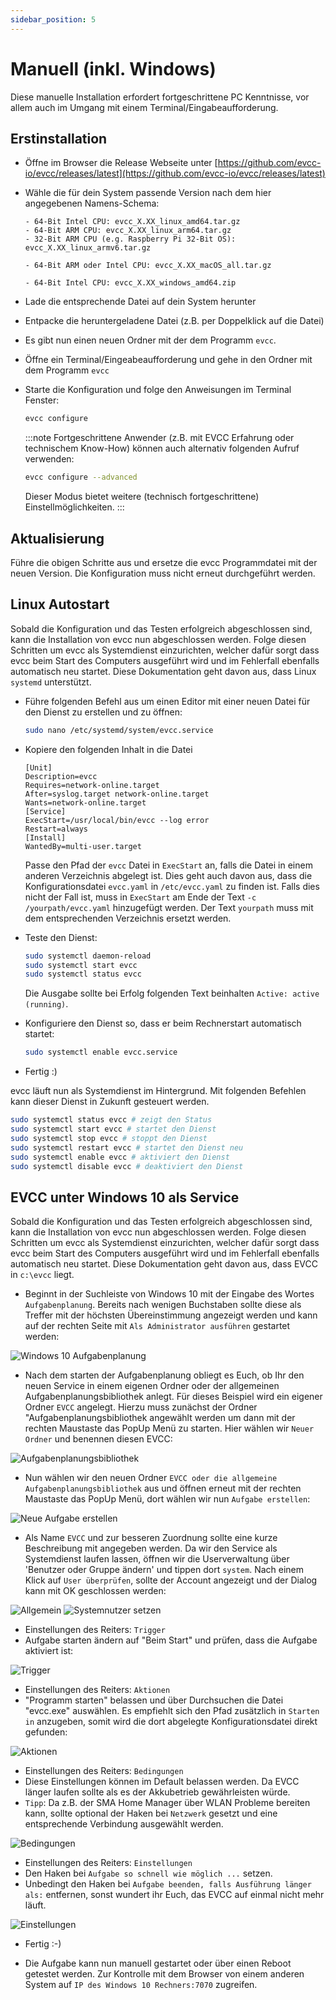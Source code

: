 ```yaml
---
sidebar_position: 5
---
```



# Manuell (inkl. Windows)

Diese manuelle Installation erfordert fortgeschrittene PC Kenntnisse, vor allem auch im Umgang mit einem Terminal/Eingabeaufforderung.

## Erstinstallation

- Öffne im Browser die Release Webseite unter [https://github.com/evcc-io/evcc/releases/latest](https://github.com/evcc-io/evcc/releases/latest)
- Wähle die für dein System passende Version nach dem hier angegebenen Namens-Schema: 

  <Tabs>
    <TabItem value="linux" label="Linux" default>

      - 64-Bit Intel CPU: evcc_X.XX_linux_amd64.tar.gz
      - 64-Bit ARM CPU: evcc_X.XX_linux_arm64.tar.gz
      - 32-Bit ARM CPU (e.g. Raspberry Pi 32-Bit OS): evcc_X.XX_linux_armv6.tar.gz
    </TabItem>
    <TabItem value="macos" label="macOS" default>

      - 64-Bit ARM oder Intel CPU: evcc_X.XX_macOS_all.tar.gz
    </TabItem>
    <TabItem value="windows" label="Windows" default>

      - 64-Bit Intel CPU: evcc_X.XX_windows_amd64.zip
    </TabItem>
  </Tabs>
- Lade die entsprechende Datei auf dein System herunter
- Entpacke die heruntergeladene Datei (z.B. per Doppelklick auf die Datei)
- Es gibt nun einen neuen Ordner mit der dem Programm `evcc`.
- Öffne ein Terminal/Eingeabeaufforderung und gehe in den Ordner mit dem Programm `evcc`
- Starte die Konfiguration und folge den Anweisungen im Terminal Fenster:

  ```sh
  evcc configure
  ```

  :::note
  Fortgeschrittene Anwender (z.B. mit EVCC Erfahrung oder technischem Know-How) können auch alternativ folgenden Aufruf verwenden:
  
  ```sh
  evcc configure --advanced
  ```

  Dieser Modus bietet weitere (technisch fortgeschrittene) Einstellmöglichkeiten.
  :::
## Aktualisierung

Führe die obigen Schritte aus und ersetze die evcc Programmdatei mit der neuen Version. Die Konfiguration muss nicht erneut durchgeführt werden.

## Linux Autostart

Sobald die Konfiguration und das Testen erfolgreich abgeschlossen sind, kann die Installation von evcc nun abgeschlossen werden. Folge diesen Schritten um evcc als Systemdienst einzurichten, welcher dafür sorgt dass evcc beim Start des Computers ausgeführt wird und im Fehlerfall ebenfalls automatisch neu startet. Diese Dokumentation geht davon aus, dass Linux `systemd` unterstützt.

- Führe folgenden Befehl aus um einen Editor mit einer neuen Datei für den Dienst zu erstellen und zu öffnen:

  ```sh
  sudo nano /etc/systemd/system/evcc.service
  ```

- Kopiere den folgenden Inhalt in die Datei

  ```
  [Unit]
  Description=evcc
  Requires=network-online.target
  After=syslog.target network-online.target
  Wants=network-online.target
  [Service]
  ExecStart=/usr/local/bin/evcc --log error
  Restart=always
  [Install]
  WantedBy=multi-user.target
  ```

  Passe den Pfad der `evcc` Datei in `ExecStart` an, falls die Datei in einem anderen Verzeichnis abgelegt ist.
  Dies geht auch davon aus, dass die Konfigurationsdatei `evcc.yaml` in `/etc/evcc.yaml` zu finden ist. Falls dies nicht der Fall ist, muss in `ExecStart` am Ende der Text `-c /yourpath/evcc.yaml` hinzugefügt werden. Der Text `yourpath` muss mit dem entsprechenden Verzeichnis ersetzt werden.

- Teste den Dienst:

  ```sh
  sudo systemctl daemon-reload
  sudo systemctl start evcc
  sudo systemctl status evcc
  ```

  Die Ausgabe sollte bei Erfolg folgenden Text beinhalten `Active: active (running)`.

- Konfiguriere den Dienst so, dass er beim Rechnerstart automatisch startet:

  ```sh
  sudo systemctl enable evcc.service
  ```

- Fertig :)

evcc läuft nun als Systemdienst im Hintergrund. Mit folgenden Befehlen kann dieser Dienst in Zukunft gesteuert werden.

```sh
sudo systemctl status evcc # zeigt den Status
sudo systemctl start evcc # startet den Dienst
sudo systemctl stop evcc # stoppt den Dienst
sudo systemctl restart evcc # startet den Dienst neu
sudo systemctl enable evcc # aktiviert den Dienst
sudo systemctl disable evcc # deaktiviert den Dienst
```

## EVCC unter Windows 10 als Service

Sobald die Konfiguration und das Testen erfolgreich abgeschlossen sind, kann die Installation von evcc nun abgeschlossen werden. Folge diesen Schritten um evcc als Systemdienst einzurichten, welcher dafür sorgt dass evcc beim Start des Computers ausgeführt wird und im Fehlerfall ebenfalls automatisch neu startet. Diese Dokumentation geht davon aus, dass EVCC in `c:\evcc` liegt.

- Beginnt in der Suchleiste von Windows 10 mit der Eingabe des Wortes `Aufgabenplanung`. Bereits nach wenigen Buchstaben sollte diese als Treffer mit der höchsten Übereinstimmung angezeigt werden und kann auf der rechten Seite mit `Als Administrator ausführen` gestartet werden:

![Windows 10 Aufgabenplanung](win10-srv/win10-srv-1.png)

- Nach dem starten der Aufgabenplanung obliegt es Euch, ob Ihr den neuen Service in einem eigenen Ordner oder der allgemeinen Aufgabenplanungsbibliothek anlegt. Für dieses Beispiel wird ein eigener Ordner `EVCC` angelegt. Hierzu muss zunächst der Ordner "Aufgabenplanungsbibliothek angewählt werden um dann mit der rechten Maustaste das PopUp Menü zu starten. Hier wählen wir `Neuer Ordner` und benennen diesen EVCC:

![Aufgabenplanungsbibliothek](win10-srv/win10-srv-2.png)

- Nun wählen wir den neuen Ordner `EVCC oder die allgemeine Aufgabenplanungsbibliothek` aus und öffnen erneut mit der rechten Maustaste das PopUp Menü, dort wählen wir nun `Aufgabe erstellen`:

![Neue Aufgabe erstellen](win10-srv/win10-srv-3.png)

- Als Name `EVCC` und zur besseren Zuordnung sollte eine kurze Beschreibung mit angegeben werden. Da wir den Service als Systemdienst laufen lassen, öffnen wir die Userverwaltung über 'Benutzer oder Gruppe ändern' und tippen dort `system`. Nach einem Klick auf `User überprüfen`, sollte der Account angezeigt und der Dialog kann mit OK geschlossen werden:

![Allgemein](win10-srv/win10-srv-4.png)  ![Systemnutzer setzen](win10-srv/win10-srv-5.png)

- Einstellungen des Reiters: `Trigger`
- Aufgabe starten ändern auf "Beim Start" und prüfen, dass die Aufgabe aktiviert ist:

![Trigger](win10-srv/win10-srv-6.png)

- Einstellungen des Reiters: `Aktionen`
- "Programm starten" belassen und über Durchsuchen die Datei "evcc.exe" auswählen. Es empfiehlt sich den Pfad zusätzlich in `Starten in` anzugeben, somit wird die dort abgelegte Konfigurationsdatei direkt gefunden:

![Aktionen](win10-srv/win10-srv-7.png)

- Einstellungen des Reiters: `Bedingungen`
- Diese Einstellungen können im Default belassen werden. Da EVCC länger laufen sollte als es der Akkubetrieb gewährleisten würde.
- `Tipp`: Da z.B. der SMA Home Manager über WLAN Probleme bereiten kann, sollte optional der Haken bei `Netzwerk` gesetzt und eine entsprechende Verbindung ausgewählt werden.

![Bedingungen](win10-srv/win10-srv-8.png)

- Einstellungen des Reiters: `Einstellungen`
- Den Haken bei `Aufgabe so schnell wie möglich ...` setzen.
- Unbedingt den Haken bei `Aufgabe beenden, falls Ausführung länger als:` entfernen, sonst wundert ihr Euch, das EVCC auf einmal nicht mehr läuft.

![Einstellungen](win10-srv/win10-srv-9.png)

- Fertig :-)

- Die Aufgabe kann nun manuell gestartet oder über einen Reboot getestet werden. Zur Kontrolle mit dem Browser von einem anderen System auf `IP des Windows 10 Rechners:7070` zugreifen.
